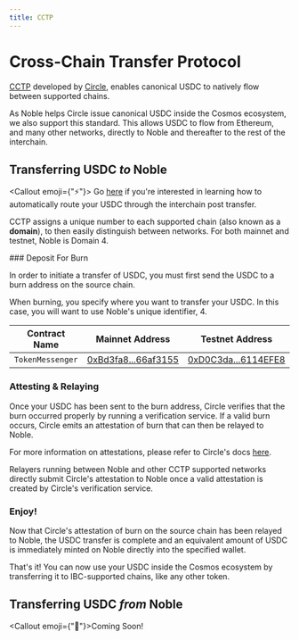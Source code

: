 ```yaml
---
title: CCTP
---
```



# Cross-Chain Transfer Protocol

[CCTP] developed by [Circle], enables canonical USDC to natively flow between supported chains.

As Noble helps Circle issue canonical USDC inside the Cosmos ecosystem, we also support this standard. This allows USDC to flow from Ethereum, and many other networks, directly to Noble and thereafter to the rest of the interchain.

## Transferring USDC _to_ Noble

<Callout emoji={"⚡️"}>
  Go [here](/cctp/cctp) if you're interested in learning how to automatically
  route your USDC through the interchain post transfer.
</Callout>

CCTP assigns a unique number to each supported chain (also known as a **domain**), to then easily distinguish between networks. For both mainnet and testnet, Noble is Domain 4.

<Steps>
### Deposit For Burn

In order to initiate a transfer of USDC, you must first send the USDC to a burn address on the source chain.

When burning, you specify where you want to transfer your USDC. In this case, you will want to use Noble's unique identifier, 4.

|  Contract Name   |                                        Mainnet Address                                         |                                            Testnet Address                                            |
| :--------------: | :--------------------------------------------------------------------------------------------: | :---------------------------------------------------------------------------------------------------: |
| `TokenMessenger` | [0xBd3fa8...66af3155](https://etherscan.io/address/0xBd3fa81B58Ba92a82136038B25aDec7066af3155) | [0xD0C3da...6114EFE8](https://goerli.etherscan.io/address/0xD0C3da58f55358142b8d3e06C1C30c5C6114EFE8) |

### Attesting & Relaying

Once your USDC has been sent to the burn address, Circle verifies that the burn occurred properly by running a verification service. If a valid burn occurs, Circle emits an attestation of burn that can then be relayed to Noble.

For more information on attestations, please refer to Circle's docs [here][Attestation].

Relayers running between Noble and other CCTP supported networks directly submit Circle's attestation to Noble once a valid attestation is created by Circle's verification service.

### Enjoy!

Now that Circle's attestation of burn on the source chain has been relayed to Noble, the USDC transfer is complete and an equivalent amount of USDC is immediately minted on Noble directly into the specified wallet.

That's it! You can now use your USDC inside the Cosmos ecosystem by transferring it to IBC-supported chains, like any other token.

</Steps>

## Transferring USDC _from_ Noble

<Callout emoji={"🚧"}>Coming Soon!</Callout>

[Attestation]: https://developers.circle.com/stablecoin/docs/cctp-getting-started#attestation-service-api
[CCTP]: https://www.circle.com/en/cross-chain-transfer-protocol
[Circle]: https://www.circle.com/en
